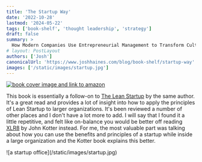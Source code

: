 ```yaml
---
title: 'The Startup Way'
date: '2022-10-28'
lastmod: '2024-05-22'
tags: ['book-shelf', 'thought leadership', 'strategy']
draft: false
summary: >
  How Modern Companies Use Entrepreneurial Management to Transform Culture and Drive Long-Term Growth
# layout: PostLayout
authors: ['Josh']
canonicalUrl: 'https://www.joshhaines.com/blog/book-shelf/startup-way'
images: ['/static/images/startup.jpg']
---
```


<div className="mx-auto w-1/3">
  <a href="https://www.amazon.com/Startup-Way-Companies-Entrepreneurial-Management/dp/1101903201">
    <img
      alt="book cover image and link to amazon"
      src="https://m.media-amazon.com/images/I/41pdKWMUPNL._SY445_SX342_.jpg"
    />
  </a>
</div>

This book is essentially a follow-on to [The Lean Startup](/blog/book-shelf/lean-startup) by the same author. It's a great read and provides a lot of insight into how to apply the principles of Lean Startup to larger organizations. It's been reviewed a number of other places and I don't have a lot more to add. I will say that I found it a little repetitive, and felt like on-balance you would be better off reading [XLR8](/blog/book-shelf/xlr8) by John Kotter instead. For me, the most valuable part was talking about how you can use the benefits and principles of a startup while inside a large organization and the Kotter book explains this better.

<div className="-mx-2 flex flex-wrap justify-center overflow-hidden xl:-mx-2">
  <div className="my-1 w-full overflow-hidden px-2 xl:my-1 xl:w-3/4 xl:px-2">
    ![a startup office](/static/images/startup.jpg)
  </div>
</div>
